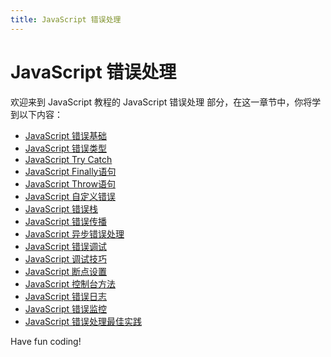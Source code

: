 ```yaml
---
title: JavaScript 错误处理
---
```


# JavaScript 错误处理

欢迎来到 JavaScript 教程的 JavaScript 错误处理 部分，在这一章节中，你将学到以下内容：

- [JavaScript 错误基础](./0-javascript-error-base.mdx)
- [JavaScript 错误类型](./1-javascript-error-type.mdx)
- [JavaScript Try Catch](./2-javascript-try-catch.mdx)
- [JavaScript Finally语句](./3-javascript-finally-statement.mdx)
- [JavaScript Throw语句](./4-javascript-throw-statement.mdx)
- [JavaScript 自定义错误](./5-javascript-custom-error.mdx)
- [JavaScript 错误栈](./6-javascript-error-stack.mdx)
- [JavaScript 错误传播](./7-javascript-error-propagation.mdx)
- [JavaScript 异步错误处理](./8-javascript-asynchronous-error-handling.mdx)
- [JavaScript 错误调试](./9-javascript-error-debugging.mdx)
- [JavaScript 调试技巧](./10-javascript-debugging-tips.mdx)
- [JavaScript 断点设置](./11-javascript-breakpoint-settings.mdx)
- [JavaScript 控制台方法](./12-javascript-console-method.mdx)
- [JavaScript 错误日志](./13-javascript-error-log.mdx)
- [JavaScript 错误监控](./14-javascript-error-monitoring.mdx)
- [JavaScript 错误处理最佳实践](./15-javascript-error-handling-best-practices.mdx)

Have fun coding!
